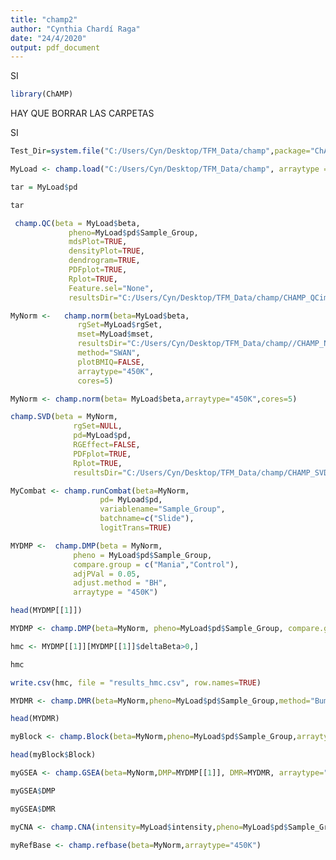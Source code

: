 ---
title: "champ2"
author: "Cynthia Chardí Raga"
date: "24/4/2020"
output: pdf_document
---
SI

```{r}
library(ChAMP)
```

HAY QUE BORRAR LAS CARPETAS

SI 

```{r}
Test_Dir=system.file("C:/Users/Cyn/Desktop/TFM_Data/champ",package="ChAMPdata")

MyLoad <- champ.load("C:/Users/Cyn/Desktop/TFM_Data/champ", arraytype = "450K")


```


```{r}
tar = MyLoad$pd

tar
```


```{r}
 champ.QC(beta = MyLoad$beta,
             pheno=MyLoad$pd$Sample_Group,
             mdsPlot=TRUE,
             densityPlot=TRUE,
             dendrogram=TRUE,
             PDFplot=TRUE,
             Rplot=TRUE,
             Feature.sel="None",
             resultsDir="C:/Users/Cyn/Desktop/TFM_Data/champ/CHAMP_QCimages/")
```


```{r}
MyNorm <-   champ.norm(beta=MyLoad$beta,
               rgSet=MyLoad$rgSet,
               mset=MyLoad$mset,
               resultsDir="C:/Users/Cyn/Desktop/TFM_Data/champ//CHAMP_Normalization/",
               method="SWAN",
               plotBMIQ=FALSE,
               arraytype="450K",
               cores=5)
```
```{r}
MyNorm <- champ.norm(beta= MyLoad$beta,arraytype="450K",cores=5)
```


```{r}
champ.SVD(beta = MyNorm, 
              rgSet=NULL,
              pd=MyLoad$pd,
              RGEffect=FALSE,
              PDFplot=TRUE,
              Rplot=TRUE,
              resultsDir="C:/Users/Cyn/Desktop/TFM_Data/champ/CHAMP_SVDimages/")
```



```{r}

MyCombat <- champ.runCombat(beta=MyNorm,
                    pd= MyLoad$pd,
                    variablename="Sample_Group",
                    batchname=c("Slide"),
                    logitTrans=TRUE)
```


```{r}

MYDMP <-  champ.DMP(beta = MyNorm,
              pheno = MyLoad$pd$Sample_Group,
              compare.group = c("Mania","Control"),
              adjPVal = 0.05,
              adjust.method = "BH",
              arraytype = "450K")
```


```{r}
head(MYDMP[[1]])
```



```{r}
MYDMP <- champ.DMP(beta=MyNorm, pheno=MyLoad$pd$Sample_Group, compare.group=c("Mania", "Control"))

```


```{r}
hmc <- MYDMP[[1]][MYDMP[[1]]$deltaBeta>0,]

```



```{r}
hmc
```



```{r}
write.csv(hmc, file = "results_hmc.csv", row.names=TRUE)
```


```{r}
MYDMR <- champ.DMR(beta=MyNorm,pheno=MyLoad$pd$Sample_Group,method="Bumphunter")
```


```{r}
head(MYDMR)
```



```{r}
myBlock <- champ.Block(beta=MyNorm,pheno=MyLoad$pd$Sample_Group,arraytype="450K")
```

```{r}
head(myBlock$Block)
```


```{r}
myGSEA <- champ.GSEA(beta=MyNorm,DMP=MYDMP[[1]], DMR=MYDMR, arraytype="450K",adjPval=0.05, method="fisher")
```



```{r}

myGSEA$DMP

```

```{r}
myGSEA$DMR

```

```{r}
myCNA <- champ.CNA(intensity=MyLoad$intensity,pheno=MyLoad$pd$Sample_Group)
```


```{r}
myRefBase <- champ.refbase(beta=MyNorm,arraytype="450K")

```



